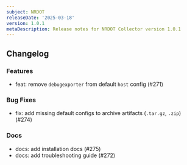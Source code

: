 ---
subject: NRDOT
releaseDate: '2025-03-18'
version: 1.0.1
metaDescription: Release notes for NRDOT Collector version 1.0.1
---

## Changelog
### Features
* feat: remove `debugexporter` from default `host` config (#271)
### Bug Fixes
* fix: add missing default configs to archive artifacts (`.tar.gz`, `.zip`) (#274)
### Docs
* docs: add installation docs (#275)
* docs: add troubleshooting guide (#272)
